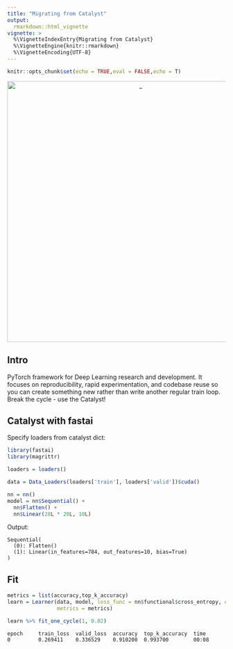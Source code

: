 ```yaml
---
title: "Migrating from Catalyst"
output:
  rmarkdown::html_vignette
vignette: >
  %\VignetteIndexEntry{Migrating from Catalyst}
  %\VignetteEngine{knitr::rmarkdown}
  %\VignetteEncoding{UTF-8}
---
```


```r
knitr::opts_chunk$set(echo = TRUE,eval = FALSE,echo = T)
```


<center>

<img src="images/catalyst.png" alt="_" style="width: 600px;"/>

</center>


## Intro

PyTorch framework for Deep Learning research and development. It focuses on reproducibility, rapid experimentation, and codebase reuse so you can create something new rather than write another regular train loop.
Break the cycle - use the Catalyst!

## Catalyst with fastai

Specify loaders from catalyst dict:

```r
library(fastai)
library(magrittr)

loaders = loaders()

data = Data_Loaders(loaders['train'], loaders['valid'])$cuda()

nn = nn()
model = nn$Sequential() +
  nn$Flatten() +
  nn$Linear(28L * 28L, 10L)
```

Output:

```
Sequential(
  (0): Flatten()
  (1): Linear(in_features=784, out_features=10, bias=True)
)
```

## Fit

```r
metrics = list(accuracy,top_k_accuracy)
learn = Learner(data, model, loss_func = nn$functional$cross_entropy, opt_func = Adam,
                metrics = metrics)

learn %>% fit_one_cycle(1, 0.02)
```

```
epoch     train_loss  valid_loss  accuracy  top_k_accuracy  time    
0         0.269411    0.336529    0.910200  0.993700        00:08   
```


